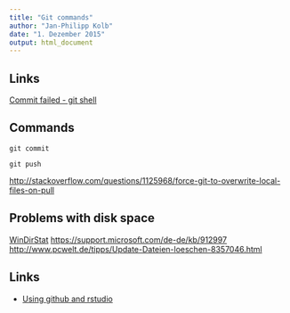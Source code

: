 ```yaml
---
title: "Git commands"
author: "Jan-Philipp Kolb"
date: "1. Dezember 2015"
output: html_document
---
```


## Links

[Commit failed - git shell](http://stackoverflow.com/questions/11229843/github-windows-commit-failed-failed-to-create-a-new-commit)


## Commands

``` 
git commit
```

``` 
git push
```


<http://stackoverflow.com/questions/1125968/force-git-to-overwrite-local-files-on-pull>

## Problems with disk space

[WinDirStat](http://www.tecchannel.de/storage/tools/2037869/mit_windirstat_kostenlos_speicherplatz_auf_der_festplatte_visualisieren/)
<https://support.microsoft.com/de-de/kb/912997>
<http://www.pcwelt.de/tipps/Update-Dateien-loeschen-8357046.html>

## Links

- [Using github and rstudio](https://www.r-bloggers.com/version-control-file-sharing-and-collaboration-using-github-and-rstudio/)